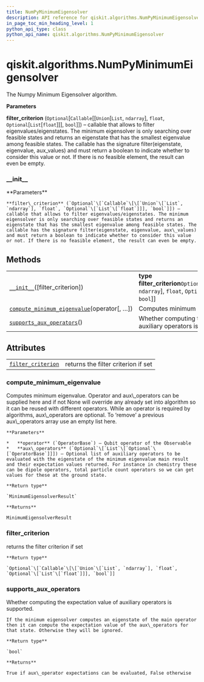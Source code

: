 ```yaml
---
title: NumPyMinimumEigensolver
description: API reference for qiskit.algorithms.NumPyMinimumEigensolver
in_page_toc_min_heading_level: 1
python_api_type: class
python_api_name: qiskit.algorithms.NumPyMinimumEigensolver
---
```


# qiskit.algorithms.NumPyMinimumEigensolver

<Class id="qiskit.algorithms.NumPyMinimumEigensolver" isDedicatedPage={true} github="https://github.com/qiskit/qiskit/tree/stable/0.18/qiskit/algorithms/minimum_eigen_solvers/numpy_minimum_eigen_solver.py" signature="NumPyMinimumEigensolver(filter_criterion=None)">
  The Numpy Minimum Eigensolver algorithm.

  **Parameters**

  **filter\_criterion** (`Optional`\[`Callable`\[\[`Union`\[`List`, `ndarray`], `float`, `Optional`\[`List`\[`float`]]], `bool`]]) – callable that allows to filter eigenvalues/eigenstates. The minimum eigensolver is only searching over feasible states and returns an eigenstate that has the smallest eigenvalue among feasible states. The callable has the signature filter(eigenstate, eigenvalue, aux\_values) and must return a boolean to indicate whether to consider this value or not. If there is no feasible element, the result can even be empty.

  ### \_\_init\_\_

  <Function id="qiskit.algorithms.NumPyMinimumEigensolver.__init__" signature="__init__(filter_criterion=None)">
    **Parameters**

    **filter\_criterion** (`Optional`\[`Callable`\[\[`Union`\[`List`, `ndarray`], `float`, `Optional`\[`List`\[`float`]]], `bool`]]) – callable that allows to filter eigenvalues/eigenstates. The minimum eigensolver is only searching over feasible states and returns an eigenstate that has the smallest eigenvalue among feasible states. The callable has the signature filter(eigenstate, eigenvalue, aux\_values) and must return a boolean to indicate whether to consider this value or not. If there is no feasible element, the result can even be empty.
  </Function>

  ## Methods

  |                                                                                                                                                                                              |                                                                                                                                    |
  | -------------------------------------------------------------------------------------------------------------------------------------------------------------------------------------------- | ---------------------------------------------------------------------------------------------------------------------------------- |
  | [`__init__`](#qiskit.algorithms.NumPyMinimumEigensolver.__init__ "qiskit.algorithms.NumPyMinimumEigensolver.__init__")(\[filter\_criterion])                                                 | **type filter\_criterion**`Optional`\[`Callable`\[\[`Union`\[`List`, `ndarray`], `float`, `Optional`\[`List`\[`float`]]], `bool`]] |
  | [`compute_minimum_eigenvalue`](#qiskit.algorithms.NumPyMinimumEigensolver.compute_minimum_eigenvalue "qiskit.algorithms.NumPyMinimumEigensolver.compute_minimum_eigenvalue")(operator\[, …]) | Computes minimum eigenvalue.                                                                                                       |
  | [`supports_aux_operators`](#qiskit.algorithms.NumPyMinimumEigensolver.supports_aux_operators "qiskit.algorithms.NumPyMinimumEigensolver.supports_aux_operators")()                           | Whether computing the expectation value of auxiliary operators is supported.                                                       |

  ## Attributes

  |                                                                                                                                                |                                     |
  | ---------------------------------------------------------------------------------------------------------------------------------------------- | ----------------------------------- |
  | [`filter_criterion`](#qiskit.algorithms.NumPyMinimumEigensolver.filter_criterion "qiskit.algorithms.NumPyMinimumEigensolver.filter_criterion") | returns the filter criterion if set |

  ### compute\_minimum\_eigenvalue

  <Function id="qiskit.algorithms.NumPyMinimumEigensolver.compute_minimum_eigenvalue" signature="compute_minimum_eigenvalue(operator, aux_operators=None)">
    Computes minimum eigenvalue. Operator and aux\_operators can be supplied here and if not None will override any already set into algorithm so it can be reused with different operators. While an operator is required by algorithms, aux\_operators are optional. To ‘remove’ a previous aux\_operators array use an empty list here.

    **Parameters**

    *   **operator** (`OperatorBase`) – Qubit operator of the Observable
    *   **aux\_operators** (`Optional`\[`List`\[`Optional`\[`OperatorBase`]]]) – Optional list of auxiliary operators to be evaluated with the eigenstate of the minimum eigenvalue main result and their expectation values returned. For instance in chemistry these can be dipole operators, total particle count operators so we can get values for these at the ground state.

    **Return type**

    `MinimumEigensolverResult`

    **Returns**

    MinimumEigensolverResult
  </Function>

  ### filter\_criterion

  <Function id="qiskit.algorithms.NumPyMinimumEigensolver.filter_criterion" signature="property filter_criterion">
    returns the filter criterion if set

    **Return type**

    `Optional`\[`Callable`\[\[`Union`\[`List`, `ndarray`], `float`, `Optional`\[`List`\[`float`]]], `bool`]]
  </Function>

  ### supports\_aux\_operators

  <Function id="qiskit.algorithms.NumPyMinimumEigensolver.supports_aux_operators" signature="classmethod supports_aux_operators()">
    Whether computing the expectation value of auxiliary operators is supported.

    If the minimum eigensolver computes an eigenstate of the main operator then it can compute the expectation value of the aux\_operators for that state. Otherwise they will be ignored.

    **Return type**

    `bool`

    **Returns**

    True if aux\_operator expectations can be evaluated, False otherwise
  </Function>
</Class>

